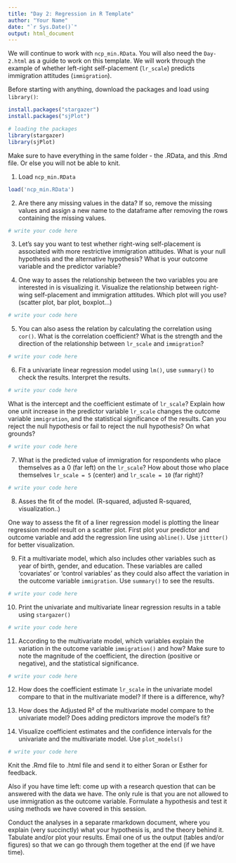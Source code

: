 ```yaml
---
title: "Day 2: Regression in R Template"
author: "Your Name"
date: "`r Sys.Date()`"
output: html_document
---
```


We will continue to work with `ncp_min.RData`. You will also need the `Day-2.html` as a guide to work on this template. We will work through the example of whether left-right self-placement (`lr_scale`) predicts immigration attitudes (`immigration`). 


Before starting with anything, download the packages and load using `library()`:
```r
install.packages("stargazer")
install.packages("sjPlot")

# loading the packages
library(stargazer)
library(sjPlot)
```

Make sure to have everything in the same folder - the .RData, and this .Rmd file. Or else you will not be able to knit.
 
1. Load `ncp_min.RData`

```r
load('ncp_min.RData')
```

2. Are there any missing values in the data? If so, remove the missing values and assign a new name to the dataframe after removing the rows containing the missing values.

```r
# write your code here
```

3. Let's say you want to test whether right-wing self-placement is associated with more restrictive immigration attitudes. What is your null hypothesis and the alternative hypothesis? What is your outcome variable and the predictor variable?


4. One way to asses the relationship between the two variables you are interested in is visualizing it. Visualize the relationship between right-wing self-placement and immigration attitudes. Which plot will you use? (scatter plot, bar plot, boxplot...)

```r
# write your code here
```

5. You can also asess the relation by calculating the correlation using `cor()`. What is the correlation coefficient? What is the strength and the direction of the relationship between `lr_scale` and `immigration`?

```r
# write your code here
```

6. Fit a univariate linear regression model using `lm()`, use `summary()` to check the results. Interpret the results.

```r
# write your code here
```


What is the intercept and the coefficient estimate of `lr_scale`? Explain how one unit increase in the predictor variable `lr_scale` changes the outcome variable `immigration`, and the statistical significance of the results. Can you reject the null hypothesis or fail to reject the null hypothesis? On what grounds? 

```r
# write your code here
```



7. What is the predicted value of immigration for respondents who place themselves as a 0 (far left) on the `lr_scale`? How about those who place themselves `lr_scale = 5` (center) and `lr_scale = 10` (far right)?

```r
# write your code here
```

8. Asses the fit of the model. (R-squared, adjusted R-squared, visualization..)

One way to assess the fit of a liner regression model is plotting the linear regression model result on a scatter plot. First plot your predictor and outcome variable and add the regression line using `abline()`. Use `jittter()` for better visualization.

9. Fit a multivariate model, which also includes other variables such as year of birth, gender, and education. These variables are called 'covariates' or 'control variables' as they could also affect the variation in the outcome variable `immigration`. Use `summary()` to see the results.

```r
# write your code here
```

10. Print the univariate and multivariate linear regression results in a table using `stargazer()`

```r
# write your code here
```

11. According to the multivariate model, which variables explain the variation in the outcome variable `immigration()` and how? Make sure to note the magnitude of the coefficient, the direction (positive or negative), and the statistical significance.

```r
# write your code here
```

12. How does the coefficient estimate `lr_scale` in the univariate model compare to that in the multivariate model? If there is a difference, why?


13. How does the Adjusted R² of the multivariate model compare to the univariate model? Does adding predictors improve the model’s fit?


14. Visualize coefficient estimates and the confidence intervals for the univariate and the multivariate model. Use `plot_models()`

```r
# write your code here
```

Knit the .Rmd file to .html file and send it to either Soran or Esther for feedback.

Also if you have time left: come up with a research question that can be answered with the data we have. The only rule is that you are not allowed to use immigration as the outcome variable. Formulate a hypothesis and test it using methods we have covered in this session.

Conduct the analyses in a separate rmarkdown document, where you explain (very succinctly) what your hypothesis is, and the theory behind it. Tabulate and/or plot your results. Email one of us the output (tables and/or figures) so that we can go through them together at the end (if we have time).